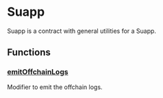 # Suapp

Suapp is a contract with general utilities for a Suapp.

## Functions

### [emitOffchainLogs](https://github.com/flashbots/suave-std/tree/main/src/Suapp.sol#L9)

Modifier to emit the offchain logs.
